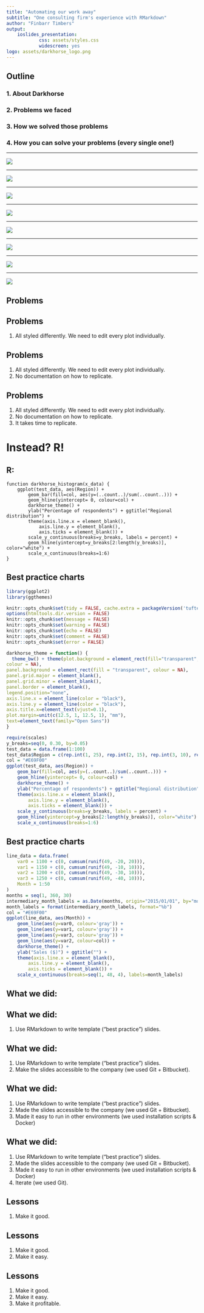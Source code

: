 ```yaml
---
title: "Automating our work away"
subtitle: "One consulting firm's experience with RMarkdown"
author: "Finbarr Timbers"
output:
    ioslides_presentation:
            css: assets/styles.css
            widescreen: yes
logo: assets/darkhorse_logo.png
---
```


<!--
As consultants, many of the projects that we work on are similar, with many
steps repeated verbatim across projects. Previously, our workflow was based
largely in Microsoft Office, with our analysis done manually in Excel, our
reports written in Word, and our presentations in Powerpoint. In 2015, we began
using R for much of our analysis, including making slide decks and reports in
RMarkdown. Our presentation discusses why we made the change, how we managed it,
and advice for other consulting firms looking to do the same.
-->

## Outline
### 1. About Darkhorse
### 2. Problems we faced
### 3. How we solved those problems
### 4. How you can solve your problems (every single one!)

---

![](assets/darkhorse_logo.png)

---

![](assets/histogram_1.png)

---

![](assets/histogram_2.png)

---

![](assets/histogram_3.png)

---

![](assets/histogram_4.png)

---

![](assets/line_chart_1.png)

---

![](assets/line_chart_2.png)

---

![](assets/line_chart_3.png)

## Problems

## Problems
1. All styled differently. We need to edit every plot individually.

## Problems
1. All styled differently. We need to edit every plot individually.
2. No documentation on how to replicate.

## Problems
1. All styled differently. We need to edit every plot individually.
2. No documentation on how to replicate.
3. It takes time to replicate.

# Instead? R!

## R:
```
function darkhorse_histogram(x_data) {
    ggplot(test_data, aes(Region)) +
        geom_bar(fill=col, aes(y=(..count..)/sum(..count..))) +
        geom_hline(yintercept= 0, colour=col) +
        darkhorse_theme() +
        ylab("Percentage of respondents") + ggtitle("Regional distribution") +
        theme(axis.line.x = element_blank(),
            axis.line.y = element_blank(),
            axis.ticks = element_blank()) +
        scale_y_continuous(breaks=y_breaks, labels = percent) +
        geom_hline(yintercept=y_breaks[2:length(y_breaks)], color="white") +
        scale_x_continuous(breaks=1:6)
}
```

## Best practice charts

```r
library(ggplot2)
library(ggthemes)

knitr::opts_chunk$set(tidy = FALSE, cache.extra = packageVersion('tufte'))
options(htmltools.dir.version = FALSE)
knitr::opts_chunk$set(message = FALSE)
knitr::opts_chunk$set(warning = FALSE)
knitr::opts_chunk$set(echo = FALSE)
knitr::opts_chunk$set(comment = FALSE)
knitr::opts_chunk$set(error = FALSE)

darkhorse_theme = function() {
  theme_bw() + theme(plot.background = element_rect(fill="transparent",
colour = NA),
panel.background = element_rect(fill = "transparent", colour = NA),
panel.grid.major = element_blank(),
panel.grid.minor = element_blank(),
panel.border = element_blank(),
legend.position="none",
axis.line.x = element_line(color = "black"),
axis.line.y = element_line(color = "black"),
axis.title.x=element_text(vjust=0.1),
plot.margin=unit(c(12.5, 1, 12.5, 1), "mm"),
text=element_text(family="Open Sans"))
}
```

```r
require(scales)
y_breaks=seq(0, 0.30, by=0.05)
test_data = data.frame(1:100)
test_data$Region = c(rep.int(1, 25), rep.int(2, 15), rep.int(3, 10), rep.int(4, 25), rep.int(5, 20), rep.int(6, 5))
col = "#E69F00"
ggplot(test_data, aes(Region)) +
    geom_bar(fill=col, aes(y=(..count..)/sum(..count..))) +
    geom_hline(yintercept= 0, colour=col) +
    darkhorse_theme() +
    ylab("Percentage of respondents") + ggtitle("Regional distribution") +
    theme(axis.line.x = element_blank(),
        axis.line.y = element_blank(),
        axis.ticks = element_blank()) +
    scale_y_continuous(breaks=y_breaks, labels = percent) +
    geom_hline(yintercept=y_breaks[2:length(y_breaks)], color="white") +
    scale_x_continuous(breaks=1:6)
```

## Best practice charts

```r
line_data = data.frame(
    var0 = 1100 + c(0, cumsum(runif(49, -20, 20))),
    var1 = 1150 + c(0, cumsum(runif(49, -10, 10))),
    var2 = 1200 + c(0, cumsum(runif(49, -30, 10))),
    var3 = 1250 + c(0, cumsum(runif(49, -40, 10))),
    Month = 1:50
)
months = seq(1, 360, 30)
intermediary_month_labels = as.Date(months, origin="2015/01/01", by="months", format="%M")
month_labels = format(intermediary_month_labels, format="%b")
col = "#E69F00"
ggplot(line_data, aes(Month)) +
    geom_line(aes(y=var0, colour='gray')) +
    geom_line(aes(y=var1, colour='gray')) +
    geom_line(aes(y=var3, colour='gray')) +
    geom_line(aes(y=var2, colour=col)) +
    darkhorse_theme() +
    ylab("Sales ($)") + ggtitle("") +
    theme(axis.line.x = element_blank(),
        axis.line.y = element_blank(),
        axis.ticks = element_blank()) +
    scale_x_continuous(breaks=seq(1, 48, 4), labels=month_labels)
```

## What we did:

## What we did:
1. Use RMarkdown to write template ("best practice") slides.

## What we did:
1. Use RMarkdown to write template ("best practice") slides.
2. Make the slides accessible to the company (we used Git + Bitbucket).

## What we did:
1. Use RMarkdown to write template ("best practice") slides.
2. Made the slides accessible to the company (we used Git + Bitbucket).
3. Made it easy to run in other environments (we used installation scripts &
   Docker)

## What we did:
1. Use RMarkdown to write template ("best practice") slides.
2. Made the slides accessible to the company (we used Git + Bitbucket).
3. Made it easy to run in other environments (we used installation scripts &
   Docker)
4. Iterate (we used Git).

## Lessons
1. Make it good.

## Lessons
1. Make it good.
2. Make it easy.

## Lessons
1. Make it good.
2. Make it easy.
3. Make it profitable.
